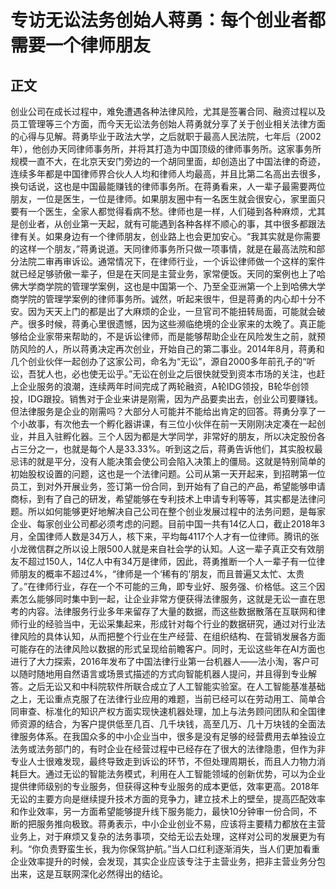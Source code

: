 # 专访无讼法务创始人蒋勇：每个创业者都需要一个律师朋友
## 正文
创业公司在成长过程中，难免遭遇各种法律风险，尤其是签署合同、融资过程以及员工管理等三个方面，而今天无讼法务创始人蒋勇就分享了关于创业相关法律方面的心得与见解。蒋勇毕业于政法大学，之后就职于最高人民法院，七年后（2002年），他创办天同律师事务所，并将其打造为中国顶级的律师事务所。这家事务所规模一直不大，在北京天安门旁边的一个胡同里面，却创造出了中国法律的奇迹，连续多年都是中国律师界合伙人人均和律师人均最高，并且比第二名高出去很多，换句话说，这也是中国最能赚钱的律师事务所。在蒋勇看来，人一辈子最需要两位朋友，一位是医生，一位是律师。如果朋友圈中有一名医生就会很安心，家里面只要有一个医生，全家人都觉得看病不愁。律师也是一样，人们碰到各种麻烦，尤其是创业者，从创业第一天起，就有可能遇到各种各样不顺心的事，其中很多都跟法律有关。如果身边有一个律师朋友，创业路上也会更加安心。“我其实就是你需要的这样一个朋友，”蒋勇说道。天同律师事务所只做一项事情，就是在最高法院和部分法院二审再审诉讼。通常情况下，在律师行业，一个诉讼律师做一个这样的案件就已经足够骄傲一辈子，但是在天同是主营业务，家常便饭。天同的案例也上了哈佛大学商学院的管理学案例，这也是中国第一个、乃至全亚洲第一个上到哈佛大学商学院的管理学案例的律师事务所。诚然，听起来很牛，但是蒋勇的内心却十分不安。因为天天上门的都是出了大麻烦的企业，一旦官司不能扭转局面，可能就会破产。很多时候，蒋勇心里很遗憾，因为这些濒临绝境的企业家来的太晚了。真正能够给企业家带来帮助的，不是诉讼律师，而是能够帮助企业在风险发生之前，就预防风险的人，所以蒋勇决定再次创业，开始自己的第二事业。2014年8月，蒋勇和几个创业伙伴一起创办了这家公司，命名为“无讼”，源自2000多年前孔子的“听讼，吾犹人也，必也使无讼乎。”无讼在创业之后很快就受到资本市场的关注，也赶上企业服务的浪潮，连续两年时间完成了两轮融资，A轮IDG领投，B轮华创领投，IDG跟投。销售对于企业来讲是刚需，因为产品要卖出去，创业公司要赚钱。但法律服务是企业的刚需吗？大部分人可能并不能给出肯定的回答。蒋勇分享了一个小故事，有次他去一个孵化器讲课，有三位小伙伴在前一天刚刚决定凑在一起创业，并且入驻孵化器。三个人因为都是大学同学，非常好的朋友，所以决定股份各占三分之一，也就是每个人是33.33%。听到这之后，蒋勇告诉他们，其实股权最忌讳的就是平分，没有人能决策会使公司会陷入决策上的僵局。这就是特别简单的初始股权设置的问题，这也是一个法律问题。公司从第一天开起来，到招聘第一位员工，到对外开展业务，签订第一份合同，到开始有了自己的产品，希望能够申请商标，到有了自己的研发，希望能够在专利技术上申请专利等等，其实都是法律问题。所以如何能够更好地解决自己公司在整个创业发展过程中的法务问题，是每家企业、每家创业公司都必须考虑的问题。目前中国一共有14亿人口，截止2018年3月，全国律师人数是34万人，核下来，平均每4117个人才有一位律师。腾讯的张小龙微信群之所以设上限500人就是来自社会学的认知。人这一辈子真正交有效朋友不超过150人，14亿人中有34万是律师，因此，蒋勇推断一个人一辈子有一位律师朋友的概率不超过4%，“律师是一个‘稀有的’朋友，而且普遍又太忙、太贵了。”在律师行业，存在一个不可能的三角，即专业好、服务强、价格低。这三个因素怎么能够同时集中到一起，让企业非常方便获得法律服务，这就是无讼一直在思考的内容。法律服务行业多年来留存了大量的数据，而这些数据散落在互联网和律师行业的经验当中，无讼采集起来，形成针对每个行业的数据研究，通过对行业法律风险的具体认知，从而把整个行业在生产经营、在组织结构、在营销发展各方面可能存在的法律风险以数据的形式呈现给前瞻客户。同时，无讼这些年在AI方面也进行了大力探索，2016年发布了中国法律行业第一台机器人——法小淘，客户可以随时随地用自然语言或场景式描述的方式向智能机器人提问，并且得到专业解答。之后无讼又和中科院软件所联合成立了人工智能实验室。在人工智能基准基础之上，无讼重点克服了在法律行业应用的难题，当前已经可以在劳动用工、简单合同审查、标准化的知识产权方面实现快速机器处理，加上与法务顾问团队和全国律师资源的结合，为客户提供低至几百、几千块钱，高至几万、几十万块钱的全面法律服务体系。在我国众多的中小企业当中，很多是没有足够的经营费用去单独设立法务或法务部门的，有时企业在经营过程中已经存在了很大的法律隐患，但作为非专业人士很难发现，最终导致走到诉讼的环节，不但处理周期长，而且人力物力消耗巨大。通过无讼的智能法务模式，利用在人工智能领域的创新优势，可以为企业提供律师级别的专业服务，但获得这种专业服务的成本更低，效率更高。2018年无讼的主要方向是继续提升技术方面的竞争力，建立技术上的壁垒，提高匹配效率和作业效率，另一方面希望能够提升线下服务能力，最快10分钟审一份合同，不断的把服务推向极致。蒋勇表示，中小企业创业不易，应该将主要精力都放在主营业务上，对于麻烦又复杂的法务事项，交给无讼去处理，这样对公司的发展更为有利。“你负责野蛮生长，我为你保驾护航。”当人口红利逐渐消失，当人们更加看重企业效率提升的时候，会发现，其实企业应该专注于主营业务，把非主营业务分包出来，这是互联网深化必然得出的结论。